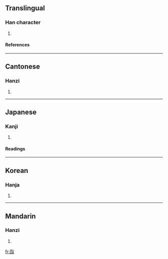 {{see|嗀}}

==Translingual==
===Han character===
{{Han char|rn=30|rad=口|as=10|sn=13|four=4764<sub>7</sub>|canj=土口竹弓水 (GRHNE)}}
# {{defn|Han}}
====References====
{{Han ref|kx=0201.200|dkj=04033|dj=0424.140|hdz=32161.060|uh=55C0|ud=21952|bh=DCD1|bd=56529}}
----
==Cantonese==
===Hanzi===
{{yue-hanzi|jyut=|y=hok6}}
# {{defn|Cantonese}}
----
==Japanese==
===Kanji===
{{ja-kanji|grade=|rs=口10}}
# {{defn|Japanese}} 
====Readings====
{{ja-readings|on=[[かく]] (kaku), [[こく]] (koku)|kun=[[はく]] (haku), [[はくさま]] (hakusama)}}
----
==Korean==
===Hanja===
{{ko-hanja|hangeul=학|rv=hak|mr=hak}}
# {{defn|Korean}}
----
==Mandarin==
===Hanzi===
{{cmn-hanzi|pin=[[huò]] (huo4)|wg=huo<sup>4</sup>}}
# {{defn|Mandarin}}

[[fr:嗀]]